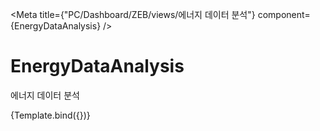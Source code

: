 

<Meta
    title={"PC/Dashboard/ZEB/views/에너지 데이터 분석"}
    component={EnergyDataAnalysis}
/>

# EnergyDataAnalysis

에너지 데이터 분석


<Canvas>
    <Story name="Default">{Template.bind({})}</Story>
</Canvas>
